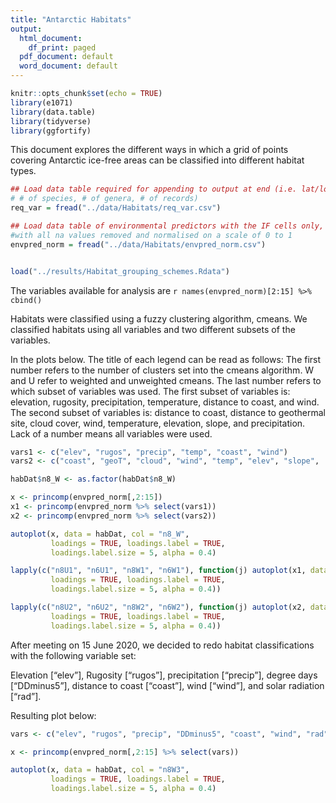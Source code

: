 ```yaml
---
title: "Antarctic Habitats"
output:
  html_document:
    df_print: paged
  pdf_document: default
  word_document: default
---
```


```r
knitr::opts_chunk$set(echo = TRUE)
library(e1071)
library(data.table)
library(tidyverse)
library(ggfortify)

```

This document explores the different ways in which a grid of points covering Antarctic ice-free areas can be classified into different habitat types. 

```r
## Load data table required for appending to output at end (i.e. lat/lon,
# # of species, # of genera, # of records)
req_var = fread("../data/Habitats/req_var.csv")

## Load data table of environmental predictors with the IF cells only, 
#with all na values removed and normalised on a scale of 0 to 1
envpred_norm = fread("../data/Habitats/envpred_norm.csv")


load("../results/Habitat_grouping_schemes.Rdata")
```

The variables available for analysis are `r names(envpred_norm)[2:15] %>% cbind()`

Habitats were classified using a fuzzy clustering algorithm, cmeans. We classified habitats using all variables and two different subsets of the variables. 

In the plots below. The title of each legend can be read as follows: 
The first number refers to the number of clusters set into the cmeans algorithm. W and U refer to weighted and unweighted cmeans. The last number refers to which subset of variables was used. The first subset of variables is: elevation, rugosity, precipitation, temperature, distance to coast, and wind.
The second subset of variables is: distance to coast, distance to geothermal site, cloud cover, wind, temperature, elevation, slope, and precipitation. 
Lack of a number means all variables were used.

```r
vars1 <- c("elev", "rugos", "precip", "temp", "coast", "wind")
vars2 <- c("coast", "geoT", "cloud", "wind", "temp", "elev", "slope",  "precip")

habDat$n8_W <- as.factor(habDat$n8_W)

x <- princomp(envpred_norm[,2:15])
x1 <- princomp(envpred_norm %>% select(vars1))
x2 <- princomp(envpred_norm %>% select(vars2))

autoplot(x, data = habDat, col = "n8_W", 
         loadings = TRUE, loadings.label = TRUE, 
         loadings.label.size = 5, alpha = 0.4)

lapply(c("n8U1", "n6U1", "n8W1", "n6W1"), function(j) autoplot(x1, data = habDat, col = j, 
         loadings = TRUE, loadings.label = TRUE, 
         loadings.label.size = 5, alpha = 0.4))

lapply(c("n8U2", "n6U2", "n8W2", "n6W2"), function(j) autoplot(x2, data = habDat, col = j, 
         loadings = TRUE, loadings.label = TRUE, 
         loadings.label.size = 5, alpha = 0.4))
```


After meeting on 15 June 2020, we decided to redo habitat classifications with the following variable set: 

Elevation ["elev"], Rugosity ["rugos"], precipitation ["precip"], degree days ["DDminus5"], distance to coast ["coast"], wind ["wind"], and solar radiation ["rad"]. 

Resulting plot below: 

```r
vars <- c("elev", "rugos", "precip", "DDminus5", "coast", "wind", "rad")

x <- princomp(envpred_norm[,2:15] %>% select(vars))

autoplot(x, data = habDat, col = "n8W3", 
         loadings = TRUE, loadings.label = TRUE, 
         loadings.label.size = 5, alpha = 0.4)

```


